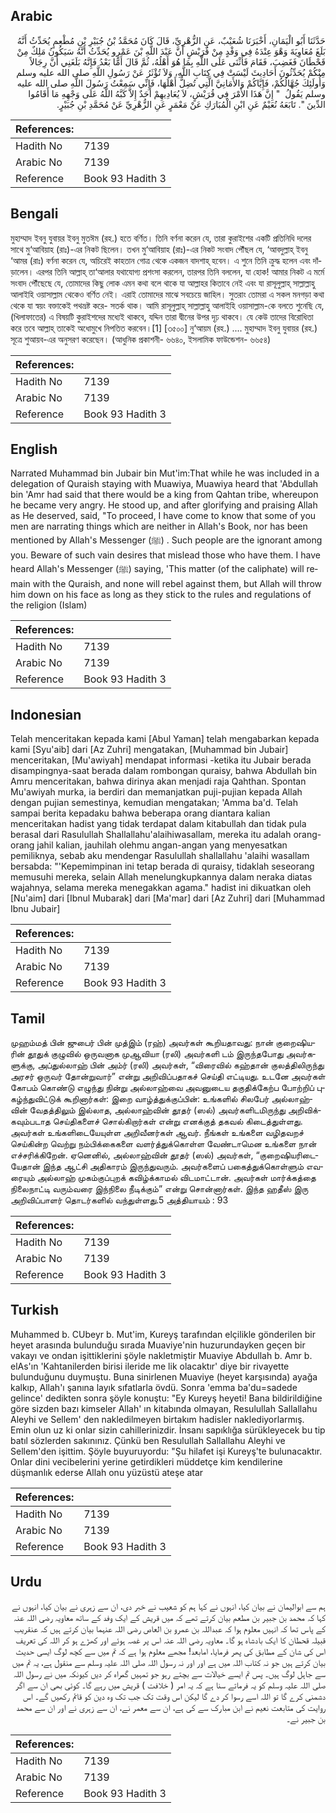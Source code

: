 ## Arabic


<div dir="rtl" lang="ar" style={{fontSize:'larger',backgroundColor:'#f8f9fa',padding:20}}>
حَدَّثَنَا أَبُو الْيَمَانِ، أَخْبَرَنَا شُعَيْبٌ، عَنِ الزُّهْرِيِّ، قَالَ كَانَ مُحَمَّدُ بْنُ جُبَيْرِ بْنِ مُطْعِمٍ يُحَدِّثُ أَنَّهُ بَلَغَ مُعَاوِيَةَ وَهْوَ عِنْدَهُ فِي وَفْدٍ مِنْ قُرَيْشٍ أَنَّ عَبْدَ اللَّهِ بْنَ عَمْرٍو يُحَدِّثُ أَنَّهُ سَيَكُونُ مَلِكٌ مِنْ قَحْطَانَ فَغَضِبَ، فَقَامَ فَأَثْنَى عَلَى اللَّهِ بِمَا هُوَ أَهْلُهُ، ثُمَّ قَالَ أَمَّا بَعْدُ فَإِنَّهُ بَلَغَنِي أَنَّ رِجَالاً مِنْكُمْ يُحَدِّثُونَ أَحَادِيثَ لَيْسَتْ فِي كِتَابِ اللَّهِ، وَلاَ تُؤْثَرُ عَنْ رَسُولِ اللَّهِ صلى الله عليه وسلم وَأُولَئِكَ جُهَّالُكُمْ، فَإِيَّاكُمْ وَالأَمَانِيَّ الَّتِي تُضِلُّ أَهْلَهَا، فَإِنِّي سَمِعْتُ رَسُولَ اللَّهِ صلى الله عليه وسلم يَقُولُ ‏ "‏ إِنَّ هَذَا الأَمْرَ فِي قُرَيْشٍ، لاَ يُعَادِيهِمْ أَحَدٌ إِلاَّ كَبَّهُ اللَّهُ عَلَى وَجْهِهِ مَا أَقَامُوا الدِّينَ ‏"‏‏.‏ تَابَعَهُ نُعَيْمٌ عَنِ ابْنِ الْمُبَارَكِ عَنْ مَعْمَرٍ عَنِ الزُّهْرِيِّ عَنْ مُحَمَّدِ بْنِ جُبَيْرٍ‏.‏
</div>
<div style={{backgroundColor:'#f8f9fa',padding:20, marginBottom: 10}}><table> <thead> <tr> <th>References:</th> <th></th> </tr> </thead> <tbody><tr><td>Hadith No</td><td>7139</td></tr><tr><td>Arabic No</td><td>7139</td></tr><tr><td>Reference</td><td>Book 93 Hadith 3</td></tr></tbody></table></div>

## Bengali


<div dir="ltr" lang="bn" style={{fontSize:'larger',backgroundColor:'#f8f9fa',padding:20}}>
মুহাম্মাদ ইবনু যুবায়র ইবনু মুতঈম (রহ.) হতে বর্ণিত। তিনি বর্ণনা করেন যে, তারা কুরাইশের একটি প্রতিনিধি দলের সাথে মু‘আবিয়াহ (রাঃ)-এর নিকট ছিলেন। তখন মু‘আবিয়াহ (রাঃ)-এর নিকট সংবাদ পৌঁছল যে, ‘আবদুল্লাহ্ ইবনু ‘আমর (রাঃ) বর্ণনা করেন যে, অচিরেই কাহতান গোত্র থেকে একজন বাদশাহ্ হবেন। এ শুনে তিনি ক্রুদ্ধ হলেন এবং দাঁড়ালেন। এরপর তিনি আল্লাহ্ তা‘আলার যথাযোগ্য প্রশংসা করলেন, তারপর তিনি বললেন, যা হোক! আমার নিকট এ মর্মে সংবাদ পৌঁছেছে যে, তোমাদের কিছু লোক এমন কথা বলে থাকে যা আল্লাহর কিতাবে নেই এবং যা রাসূলুল্লাহ্ সাল্লাল্লাহু আলাইহি ওয়াসাল্লাম থেকেও বর্ণিত নেই। এরাই তোমাদের মাঝে সবচেয়ে জাহিল। সুতরাং তোমরা এ সকল মনগড়া কথা থেকে যা স্বয়ং বক্তাকেই পথভ্রষ্ট করে- সতর্ক থাক। আমি রাসূলুল্লাহ্ সাল্লাল্লাহু আলাইহি ওয়াসাল্লাম-কে বলতে শুনেছি যে, (খিলাফাতের) এ বিষয়টি কুরাইশদের মধ্যেই থাকবে, যদ্দিন তারা দ্বীনের উপর দৃঢ় থাকবে। যে কেউ তাদের বিরোধিতা করে তবে আল্লাহ্ তাকেই অধোমুখে নিপতিত করবেন।[1] [৩৫০০] নু‘আয়ম (রহ.) .... মুহাম্মাদ ইবনু যুবায়র (রহ.) সূত্রে শুআয়ব-এর অনুসরণ করেছেন। (আধুনিক প্রকাশনী- ৬৬৪০, ইসলামিক ফাউন্ডেশন- ৬৬৫৪)
</div>
<div style={{backgroundColor:'#f8f9fa',padding:20, marginBottom: 10}}><table> <thead> <tr> <th>References:</th> <th></th> </tr> </thead> <tbody><tr><td>Hadith No</td><td>7139</td></tr><tr><td>Arabic No</td><td>7139</td></tr><tr><td>Reference</td><td>Book 93 Hadith 3</td></tr></tbody></table></div>

## English


<div dir="ltr" lang="en" style={{fontSize:'larger',backgroundColor:'#f8f9fa',padding:20}}>
Narrated Muhammad bin Jubair bin Mut'im:That while he was included in a delegation of Quraish staying with Muawiya, Muawiya heard that 'Abdullah bin 'Amr had said that there would be a king from Qahtan tribe, whereupon he became very angry. He stood up, and after glorifying and praising Allah as He deserved, said, "To proceed, I have come to know that some of you men are narrating things which are neither in Allah's Book, nor has been mentioned by Allah's Messenger (ﷺ) . Such people are the ignorant among you. Beware of such vain desires that mislead those who have them. I have heard Allah's Messenger (ﷺ) saying, 'This matter (of the caliphate) will remain with the Quraish, and none will rebel against them, but Allah will throw him down on his face as long as they stick to the rules and regulations of the religion (Islam)
</div>
<div style={{backgroundColor:'#f8f9fa',padding:20, marginBottom: 10}}><table> <thead> <tr> <th>References:</th> <th></th> </tr> </thead> <tbody><tr><td>Hadith No</td><td>7139</td></tr><tr><td>Arabic No</td><td>7139</td></tr><tr><td>Reference</td><td>Book 93 Hadith 3</td></tr></tbody></table></div>

## Indonesian


<div dir="ltr" lang="id" style={{fontSize:'larger',backgroundColor:'#f8f9fa',padding:20}}>
Telah menceritakan kepada kami [Abul Yaman] telah mengabarkan kepada kami [Syu'aib] dari [Az Zuhri] mengatakan, [Muhammad bin Jubair] menceritakan, [Mu'awiyah] mendapat informasi -ketika itu Jubair berada disampingnya-saat berada dalam rombongan quraisy, bahwa Abdullah bin Amru menceritakan, bahwa dirinya akan menjadi raja Qahthan. Spontan Mu'awiyah murka, ia berdiri dan memanjatkan puji-pujian kepada Allah dengan pujian semestinya, kemudian mengatakan; 'Amma ba'd. Telah sampai berita kepadaku bahwa beberapa orang diantara kalian menceritakan hadist yang tidak terdapat dalam kitabullah dan tidak pula berasal dari Rasulullah Shallallahu'alaihiwasallam, mereka itu adalah orang-orang jahil kalian, jauhilah olehmu angan-angan yang menyesatkan pemiliknya, sebab aku mendengar Rasulullah shallallahu 'alaihi wasallam bersabda: "'Kepemimpinan ini tetap berada di quraisy, tidaklah seseorang memusuhi mereka, selain Allah menelungkupkannya dalam neraka diatas wajahnya, selama mereka menegakkan agama." hadist ini dikuatkan oleh [Nu'aim] dari [Ibnul Mubarak] dari [Ma'mar] dari [Az Zuhri] dari [Muhammad Ibnu Jubair]
</div>
<div style={{backgroundColor:'#f8f9fa',padding:20, marginBottom: 10}}><table> <thead> <tr> <th>References:</th> <th></th> </tr> </thead> <tbody><tr><td>Hadith No</td><td>7139</td></tr><tr><td>Arabic No</td><td>7139</td></tr><tr><td>Reference</td><td>Book 93 Hadith 3</td></tr></tbody></table></div>

## Tamil


<div dir="ltr" lang="ta" style={{fontSize:'larger',backgroundColor:'#f8f9fa',padding:20}}>
முஹம்மத் பின் ஜுபைர் பின் முத்இம் (ரஹ்) அவர்கள் கூறியதாவது: நான் குறைஷியரின் தூதுக் குழுவில் ஒருவனாக முஆவியா (ரலி) அவர்களி டம் இருந்தபோது அவர்களுக்கு, அப்துல்லாஹ் பின் அம்ர் (ரலி) அவர்கள், “விரைவில் கஹ்தான் குலத்திலிருந்து அரசர் ஒருவர் தோன்றுவார்” என்று அறிவிப்பதாகச் செய்தி எட்டியது. உடனே அவர்கள் கோபம் கொண்டு எழுந்து நின்று அல்லாஹ்வை அவனுடைய தகுதிக்கேற்ப போற்றிப் புகழ்ந்துவிட்டுக் கூறினார்கள்: இறை வாழ்த்துக்குப்பின்: உங்களில் சிலபேர் அல்லாஹ்வின் வேதத்திலும் இல்லாத, அல்லாஹ்வின் தூதர் (ஸல்) அவர்களிடமிருந்து அறிவிக்கவும்படாத செய்திகளைச் சொல்கிறார்கள் என்று எனக்குத் தகவல் கிடைத்துள்ளது. அவர்கள் உங்களிடையேயுள்ள அறிவீனர்கள் ஆவர். நீங்கள் உங்களை வழிதவறச் செய்கின்ற வெற்று நம்பிக்கைகளை வளர்த்துக்கொள்ள வேண்டாமென உங்களை நான் எச்சரிக்கிறேன். ஏனெனில், அல்லாஹ்வின் தூதர் (ஸல்) அவர்கள், “குறைஷியரிடையேதான் இந்த ஆட்சி அதிகாரம் இருந்துவரும். அவர்களைப் பகைத்துக்கொள்ளும் எவரையும் அல்லாஹ் முகம்குப்புறக் கவிழ்க்காமல் விடமாட்டான். அவர்கள் மார்க்கத்தை நிலைநாட்டி வரும்வரை இந்நிலை நீடிக்கும்” என்று சொன்னார்கள். இந்த ஹதீஸ் இரு அறிவிப்பாளர் தொடர்களில் வந்துள்ளது.5 அத்தியாயம் : 93
</div>
<div style={{backgroundColor:'#f8f9fa',padding:20, marginBottom: 10}}><table> <thead> <tr> <th>References:</th> <th></th> </tr> </thead> <tbody><tr><td>Hadith No</td><td>7139</td></tr><tr><td>Arabic No</td><td>7139</td></tr><tr><td>Reference</td><td>Book 93 Hadith 3</td></tr></tbody></table></div>

## Turkish


<div dir="ltr" lang="tr" style={{fontSize:'larger',backgroundColor:'#f8f9fa',padding:20}}>
Muhammed b. CUbeyr b. Mut'im, Kureyş tarafından elçilikle gönderilen bir heyet arasında bulunduğu sırada Muaviye'nin huzurundayken geçen bir vakayı ve ondan işittiklerini şöyle nakletmiştir Muaviye Abdullah b. Amr b. elAs'ın 'Kahtanilerden birisi ileride me lik olacaktır' diye bir rivayette bulunduğunu duymuştu. Buna sinirlenen Muaviye (heyet karşısında) ayağa kalkıp, Allah'ı şanına layık sıfatlarla övdü. Sonra 'emma ba'du=sadede gelince' dedikten sonra şöyle konuştu: "Ey Kureyş heyeti! Bana bildirildiğine göre sizden bazı kimseler Allah' ın kitabında olmayan, Resulullah Sallallahu Aleyhi ve Sellem' den nakledilmeyen birtakım hadisler naklediyorlarmış. Emin olun uz ki onlar sizin cahillerinizdir. İnsanı sapıklığa sürükleyecek bu tip batıl sözlerden sakınınız. Çünkü ben Resulullah Sallallahu Aleyhi ve Sellem'den işittim. Şöyle buyuruyordu: "Şu hilafet işi Kureyş'te bulunacaktır. Onlar dini vecibelerini yerine getirdikleri müddetçe kim kendilerine düşmanlık ederse Allah onu yüzüstü ateşe atar
</div>
<div style={{backgroundColor:'#f8f9fa',padding:20, marginBottom: 10}}><table> <thead> <tr> <th>References:</th> <th></th> </tr> </thead> <tbody><tr><td>Hadith No</td><td>7139</td></tr><tr><td>Arabic No</td><td>7139</td></tr><tr><td>Reference</td><td>Book 93 Hadith 3</td></tr></tbody></table></div>

## Urdu


<div dir="rtl" lang="ur" style={{fontSize:'larger',backgroundColor:'#f8f9fa',padding:20}}>
ہم سے ابوالیمان نے بیان کیا، انہوں نے کہا ہم کو شعیب نے خبر دی، ان سے زہری نے بیان کیا، انہوں نے کہا کہ محمد بن جبیر بن مطعم بیان کرتے تھے کہ میں قریش کے ایک وفد کے ساتھ معاویہ رضی اللہ عنہ کے پاس تھا کہ انہیں معلوم ہوا کہ عبداللہ بن عمرو بن العاص رضی اللہ عنہما بیان کرتے ہیں کہ عنقریب قبیلہ قحطان کا ایک بادشاہ ہو گا۔ معاویہ رضی اللہ عنہ اس پر غصہ ہوئے اور کھڑے ہو کر اللہ کی تعریف اس کی شان کے مطابق کی پھر فرمایا، امابعد! مجھے معلوم ہوا ہے کہ تم میں سے کچھ لوگ ایسی حدیث بیان کرتے ہیں جو نہ کتاب اللہ میں ہے اور اور نہ رسول اللہ صلی اللہ علیہ وسلم سے منقول ہے، یہ تم میں سے جاہل لوگ ہیں۔ پس تم ایسے خیالات سے بچتے رہو جو تمہیں گمراہ کر دیں کیونکہ میں نے رسول اللہ صلی اللہ علیہ وسلم کو یہ فرماتے سنا ہے کہ یہ امر ( خلافت ) قریش میں رہے گا۔ کوئی بھی ان سے اگر دشمنی کرے گا تو اللہ اسے رسوا کر دے گا لیکن اس وقت تک جب تک وہ دین کو قائم رکھیں گے۔ اس روایت کی متابعت نعیم نے ابن مبارک سے کی ہے، ان سے معمر نے، ان سے زہری نے اور ان سے محمد بن جبیر نے۔
</div>
<div style={{backgroundColor:'#f8f9fa',padding:20, marginBottom: 10}}><table> <thead> <tr> <th>References:</th> <th></th> </tr> </thead> <tbody><tr><td>Hadith No</td><td>7139</td></tr><tr><td>Arabic No</td><td>7139</td></tr><tr><td>Reference</td><td>Book 93 Hadith 3</td></tr></tbody></table></div>